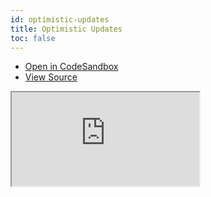 ```yaml
---
id: optimistic-updates
title: Optimistic Updates
toc: false
---
```


- [Open in CodeSandbox](https://codesandbox.io/s/github/tannerlinsley/react-query/tree/main/examples/optimistic-updates)
- [View Source](https://github.com/tannerlinsley/react-query/tree/main/examples/optimistic-updates)

<iframe
  src="https://codesandbox.io/embed/github/tannerlinsley/react-query/tree/main/examples/optimistic-updates?autoresize=1&fontsize=14&theme=dark"
  title="tannerlinsley/react-query: optimistic-updates"
  sandbox="allow-forms allow-modals allow-popups allow-presentation allow-same-origin allow-scripts"
  style={{
    width: '100%',
    height: '80vh',
    border: '0',
    borderRadius: 8,
    overflow: 'hidden',
    position: 'static',
    zIndex: 0,
  }}
></iframe>
